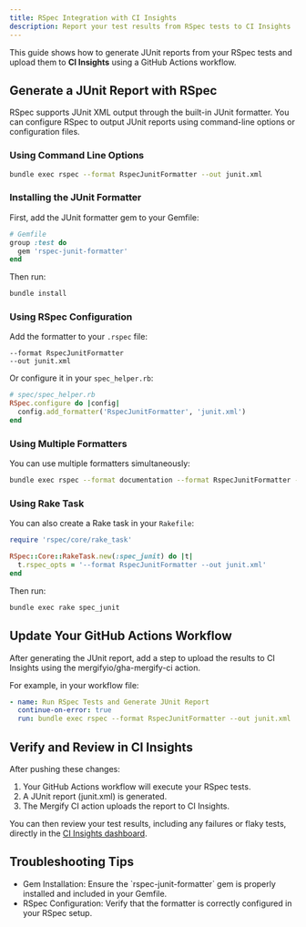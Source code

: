 ```yaml
---
title: RSpec Integration with CI Insights
description: Report your test results from RSpec tests to CI Insights
---
```



<IntegrationLogo src={rspecLogo} alt="RSpec logo" />

This guide shows how to generate JUnit reports from your RSpec tests and upload
them to **CI Insights** using a GitHub Actions workflow.

## Generate a JUnit Report with RSpec

RSpec supports JUnit XML output through the built-in JUnit formatter. You can
configure RSpec to output JUnit reports using command-line options or
configuration files.

### Using Command Line Options

```bash
bundle exec rspec --format RspecJunitFormatter --out junit.xml
```

### Installing the JUnit Formatter

First, add the JUnit formatter gem to your Gemfile:

```ruby
# Gemfile
group :test do
  gem 'rspec-junit-formatter'
end
```

Then run:

```bash
bundle install
```

### Using RSpec Configuration

Add the formatter to your `.rspec` file:

```text
--format RspecJunitFormatter
--out junit.xml
```

Or configure it in your `spec_helper.rb`:

```ruby
# spec/spec_helper.rb
RSpec.configure do |config|
  config.add_formatter('RspecJunitFormatter', 'junit.xml')
end
```

### Using Multiple Formatters

You can use multiple formatters simultaneously:

```bash
bundle exec rspec --format documentation --format RspecJunitFormatter --out junit.xml
```

### Using Rake Task

You can also create a Rake task in your `Rakefile`:

```ruby
require 'rspec/core/rake_task'

RSpec::Core::RakeTask.new(:spec_junit) do |t|
  t.rspec_opts = '--format RspecJunitFormatter --out junit.xml'
end
```

Then run:

```bash
bundle exec rake spec_junit
```

## Update Your GitHub Actions Workflow

<CIInsightsSetupNote />

After generating the JUnit report, add a step to upload the results to CI
Insights using the mergifyio/gha-mergify-ci action.

For example, in your workflow file:

```yaml
- name: Run RSpec Tests and Generate JUnit Report
  continue-on-error: true
  run: bundle exec rspec --format RspecJunitFormatter --out junit.xml
```

<MergifyCIUploadStep reportPath="junit.xml" />
<MergifyCIUploadStepMatrix reportPath="junit.xml" />

<GhaMergifyCiQuarantineSetup />

## Verify and Review in CI Insights

After pushing these changes:

1. Your GitHub Actions workflow will execute your RSpec tests.
2. A JUnit report (junit.xml) is generated.
3. The Mergify CI action uploads the report to CI Insights.

You can then review your test results, including any failures or flaky tests,
directly in the [CI Insights
dashboard](https://dashboard.mergify.com/ci-insights/jobs).

## Troubleshooting Tips

<ul>
  <li>Gem Installation: Ensure the `rspec-junit-formatter` gem is properly installed and included in your Gemfile.</li>
  <li>RSpec Configuration: Verify that the formatter is correctly configured in your RSpec setup.</li>

  <CommonTroubleshootingTips />
</ul>
